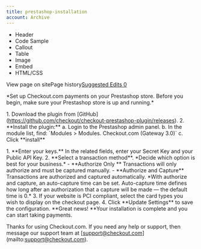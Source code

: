 ```yaml
---
title: prestashop-installation
account: Archive
---
```


*   Header
*   Code Sample
*   Callout
*   Table
*   Image
*   Embed
*   HTML/CSS

View page on sitePage history[Suggested Edits 0](/project/checkoutdocs-legacy/v1.9/suggested)

\*Set up Checkout.com payments on your Prestashop store. Before you begin, make sure your Prestashop store is up and running.\* 

1\. Download the plugin from \[GitHub\](https://github.com/checkout/checkout-prestashop-plugin/releases). 2. \*\*Install the plugin:\*\* a. Login to the Prestashop admin panel. b. In the module list, find: \`Modules > Modules. Checkout.com (Gateway 3.0)\` c. Click \*\*install\*\* 

1\. \*\*Enter your keys.\*\* In the related fields, enter your Secret Key and your Public API Key. 2. \*\*Select a transaction method\*\*. \*Decide which option is best for your business.\* - \*\*Authorize Only \*\* Transactions will only authorize and must be captured manually. - \*\*Authorize and Capture\*\* Transactions are authorized and captured automatically. \*With authorize and capture, an auto-capture time can be set. Auto-capture time defines how long after an authorization that a capture will be made — the default time is 0.\* 3. If your website is PCI compliant, select the card types you wish to display on the checkout page. 4. Click \*\*Update Settings\*\* to save the configuration. \*\*Great news! \*\*Your installation is complete and you can start taking payments. 

Thanks for using Checkout.com. If you need any help or support, then message our support team at \[support@checkout.com\](mailto:support@checkout.com).